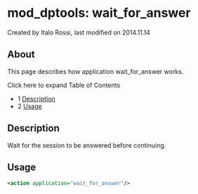 
# mod_dptools: wait_for_answer 

 Created by  Italo Rossi, last modified on 2014.11.14

## About

This page describes how application wait\_for\_answer works.

Click here to expand Table of Contents

* 1 [Description](#description)
* 2 [Usage](#-freeswitch--mod_dptools-wait_for_answer-)

## Description

Wait for the session to be answered before continuing.

## Usage

```xml
<action application="wait_for_answer"/>
```


